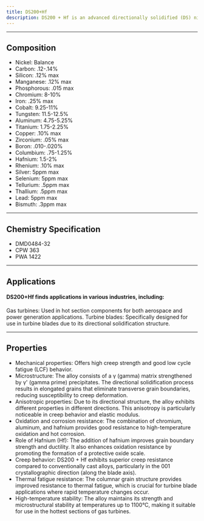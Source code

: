 ```yaml
---
title: DS200+Hf
description: DS200 + Hf is an advanced directionally solidified (DS) nickel-based superalloy developed for high-temperature applications, particularly in gas turbine engines. The "DS" in its name refers to the directional solidification process used in its production, which results in a columnar grain structure aligned parallel to the solidification direction. This structure significantly enhances the alloy's creep resistance and thermal fatigue properties. DS200 + Hf represents a significant advancement in turbine blade materials, offering a balance of high-temperature strength, creep resistance, and oxidation resistance that enables improved engine efficiency and performance.
---
```



---

## Composition

<Card className='properties'>
  <ul>
    <li> Nickel: Balance</li>
    <li> Carbon: .12-.14%</li>
    <li> Silicon: .12% max</li>
    <li> Manganese: .12% max</li>
    <li> Phosphorous: .015 max</li>
    <li> Chromium: 8-10%</li>
    <li> Iron: .25% max</li>
    <li> Cobalt: 9.25-11%</li>
    <li> Tungsten: 11.5-12.5%</li>
    <li> Aluminum: 4.75-5.25%</li>
    <li> Titanium: 1.75-2.25%</li>
    <li> Copper: .10% max</li>
    <li> Zirconium: .05% max</li>
    <li> Boron: .010-.020%</li>
    <li> Columbium: .75-1.25%</li>
    <li> Hafnium: 1.5-2%</li>
    <li> Rhenium: .10% max</li>
    <li> Silver: 5ppm max</li>
    <li> Selenium: 5ppm max</li>
    <li> Tellurium: .5ppm max</li>
    <li> Thallium: .5ppm max</li>
    <li> Lead: 5ppm max</li>
    <li> Bismuth: .3ppm max</li>
  </ul>
</Card>

---

## Chemistry Specification

- DMD0484-32
- CPW 363
- PWA 1422

---

## Applications

#### DS200+Hf finds applications in various industries, including:

Gas turbines: Used in hot section components for both aerospace and power generation applications.
Turbine blades: Specifically designed for use in turbine blades due to its directional solidification structure.

---

## Properties

- Mechanical properties: Offers high creep strength and good low cycle fatigue (LCF) behavior.
- Microstructure: The alloy consists of a γ (gamma) matrix strengthened by γ' (gamma prime) precipitates. The directional solidification process results in elongated grains that eliminate transverse grain boundaries, reducing susceptibility to creep deformation.
- Anisotropic properties: Due to its directional structure, the alloy exhibits different properties in different directions. This anisotropy is particularly noticeable in creep behavior and elastic modulus.
- Oxidation and corrosion resistance: The combination of chromium, aluminum, and hafnium provides good resistance to high-temperature oxidation and hot corrosion.
- Role of Hafnium (Hf): The addition of hafnium improves grain boundary strength and ductility. It also enhances oxidation resistance by promoting the formation of a protective oxide scale.
- Creep behavior: DS200 + Hf exhibits superior creep resistance compared to conventionally cast alloys, particularly in the 001 crystallographic direction (along the blade axis).
- Thermal fatigue resistance: The columnar grain structure provides improved resistance to thermal fatigue, which is crucial for turbine blade applications where rapid temperature changes occur.
- High-temperature stability: The alloy maintains its strength and microstructural stability at temperatures up to 1100°C, making it suitable for use in the hottest sections of gas turbines.

